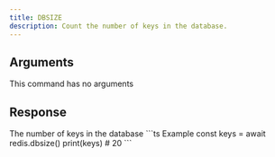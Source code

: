 ```yaml
---
title: DBSIZE
description: Count the number of keys in the database.
---
```



## Arguments

This command has no arguments

## Response

<ResponseField type="integer" required>
 The number of keys in the database
</ResponseField>

<RequestExample>
```ts Example
const keys = await redis.dbsize()
print(keys) # 20
```
</RequestExample>
